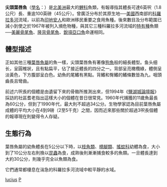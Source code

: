 {{Speciesbox
| taxon = Ptychocheilus lucius
| binomial_authority = [[Girard|Girard]], 1856
| image = Colorado Pikeminnow.jpg
| status = VU
| status_system = iucn3.1
| synonyms = *''Ptychocheilus lucidus''<br /><small>Girard, 1856</small>
}}

'''尖頭葉唇魚'''（[[學名|學名]]：{{lang|la|''Ptychocheilus lucius''}}）是[[北美洲|北美洲]]最大的[[鯉科|鯉科]]魚類，有報導指其體長可達6英呎（1.8公尺）長、重逾100英磅（45公斤）。曾廣泛分布於其原生地──[[美國|美國]]西南部的[[科羅拉多河|科羅拉多河]]流域，以前為[[印地安人|印地安人]]和歐洲移民重要之食用魚種。後來數目及分布範圍已減小到使之於1967年被列入瀕危物種，與其它三種科羅拉多河流域的[[特有種|特有種]]魚類──[[美麗骨尾魚|美麗骨尾魚]]、[[隆背骨尾魚|隆背骨尾魚]]、[[銳項亞口魚|銳項亞口魚]]命運相同。

==體型描述==
正如其他三種[[葉唇魚屬|葉唇魚屬]]的魚一樣，尖頭葉唇魚有著像[[狗魚|狗魚]]般的細長體型。鱼头细长，呈圓椎狀，且有點扁平，佔了接近體長的四分之一。背部呈亮橄欖綠，體側呈淡黃色，下方腹部呈白色。幼魚的尾鰭有黑點。背鰭和臀鰭的鰭條數皆為九。咽頭齒長且彎曲。

前述六呎長的個體是由遺留下來的骨骼所推測出來，但1994年《[[鹽湖城論壇報|鹽湖城論壇報]]》採訪的社區耆老指出這樣大小的個體在昔日很常見。1960年代捕獲的11歲魚最長為60公分，但到了1990年代，最大則不超過34公分。生物學家認為目前葉唇魚屬成體的平均大小在4到9磅（2至5千克）之間，因而近來那些關於超過3呎長個體的報導現在則變得令人存疑。

==生態行為==
葉唇魚屬的幼魚體長在5公分以下時，以[[枝角類|枝角類]]、[[橈腳類|橈腳類]]、[[搖蚊科|搖蚊科]]幼體為食，大小到了10公分左右則換以[[昆蟲|昆蟲]]為食，成熟後則漸漸捕食較多的魚類。一旦體長達到大約30公分，則幾乎完全以魚類為食。

它們通常都棲息在湍急的科羅拉多河流域中較平靜的水域。
{{Taxonbar|from=Q139297}}

[[Category:葉唇魚屬|lucius]]
[[Category:1856年描述的魚類|P]]